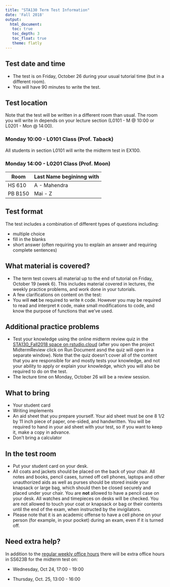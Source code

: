 ```yaml
---
title: "STA130 Term Test Information"
date: 'Fall 2018'
output: 
  html_document:
   toc: true
   toc_depth: 3
   toc_float: true 
   theme: flatly
---
```


## Test date and time

- The test is on Friday, October 26 during your usual tutorial time (but in a different room).  
- You will have 90 minutes to write the test.


## Test location 

Note that the test will be written in a different room than usual.  The room you will write in depends on your lecture section (L0101 - M @ 10:00 or L0201 - Mon @ 14:00).  

### Monday 10:00 - L0101 Class (Prof. Taback)

All students in section L0101 will write the midterm test in EX100.

### Monday 14:00 - L0201 Class (Prof. Moon)

Room   | Last Name begininng with
-------|-------------------------
HS 610 | A - Mahendra 
PB B150| Mai - Z

## Test format 

The test includes a combination of different types of questions including:

- multiple choice
- fill in the blanks
- short answer (often requiring you to explain an answer and requiring complete sentences)


## What material is covered? 

- The term test covers all material up to the end of tutorial on Friday, October 19 (week 6).  This includes material covered in lectures, the weekly practice problems, and work done in your tutorials.
- A few clarifications on content on the test: 
- You will **not** be required to write `R` code.  However you may be required to read and interpret `R` code, make small modifications to code, and know the purpose of functions that we've used.


## Additional practice problems 


- Test your knowledge using the online midterm review quiz in the [STA130_Fall2018 space on rstudio.cloud](https://rstudio.cloud/spaces/3186/join?access_code=b0A03f8ziEjE1fmGJ3CTYyhab1n%2FR5yB1EYBLczh) (after you open the project MidtermReview click on Run Document asnd the quiz will open in a separate window).  Note that the quiz doesn't cover all of the content that you are responsible for and mostly tests your knowledge, and not your ability to apply or explain your knowledge, which you will also be required to do on the test.
- The lecture time on Monday, October 26 will be a review session.

## What to bring 


- Your student card
- Writing implements 
- An aid sheet that you prepare yourself.  Your aid sheet must be one 8 1/2 by 11 inch piece of paper, one-sided, and handwritten.  You will be required to hand in your aid sheet with your test, so if you want to keep it, make a copy in advance.
- Don't bring a calculator


## In the test room 

- Put your student card on your desk.
- All coats and jackets should be placed on the back of your chair. All notes and books, pencil cases, turned off cell phones, laptops and other unauthorized aids as well as purses should be stored inside your knapsack or large bag, which should then be closed securely and placed under your chair. You are **not** allowed to have a pencil case on your desk. All watches and timepieces on desks will be checked. You are not allowed to touch your coat or knapsack or bag or their contents until the end of the exam, when instructed by the invigilators. 
- Please note that it is an academic offense to have a cell phone on your person (for example, in your pocket) during an exam, even if it is turned off.

## Need extra help? 

In addition to the [regular weekly office hours](../index.html) there will be extra office hours in SS623B for the midterm test on:

- Wednesday, Oct 24, 17:00 - 19:00 

- Thursday, Oct. 25, 13:00 - 16:00
